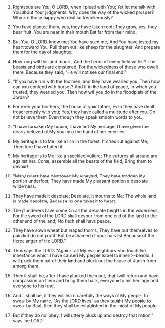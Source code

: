 
1. Righteous are You, O LORD, when I plead with You; Yet let me talk with You about Your judgments. Why does the way of the wicked prosper? Why are those happy who deal so treacherously?

2. You have planted them, yes, they have taken root; They grow, yes, they bear fruit. You are near in their mouth But far from their mind.

3. But You, O LORD, know me; You have seen me, And You have tested my heart toward You. Pull them out like sheep for the slaughter, And prepare them for the day of slaughter.

4. How long will the land mourn, And the herbs of every field wither? The beasts and birds are consumed, For the wickedness of those who dwell there, Because they said, "He will not see our final end."

5. "If you have run with the footmen, and they have wearied you, Then how can you contend with horses? And if in the land of peace, In which you trusted, they wearied you, Then how will you do in the floodplain of the Jordan?

6. For even your brothers, the house of your father, Even they have dealt treacherously with you; Yes, they have called a multitude after you. Do not believe them, Even though they speak smooth words to you.

7. "I have forsaken My house, I have left My heritage; I have given the dearly beloved of My soul into the hand of her enemies.

8. My heritage is to Me like a lion in the forest; It cries out against Me; Therefore I have hated it.

9. My heritage is to Me like a speckled vulture; The vultures all around are against her. Come, assemble all the beasts of the field, Bring them to devour!

10. "Many rulers have destroyed My vineyard, They have trodden My portion underfoot; They have made My pleasant portion a desolate wilderness.

11. They have made it desolate; Desolate, it mourns to Me; The whole land is made desolate, Because no one takes it to heart.

12. The plunderers have come On all the desolate heights in the wilderness, For the sword of the LORD shall devour From one end of the land to the other end of the land; No flesh shall have peace.

13. They have sown wheat but reaped thorns; They have put themselves to pain but do not profit. But be ashamed of your harvest Because of the fierce anger of the LORD."

14. Thus says the LORD: "Against all My evil neighbors who touch the inheritance which I have caused My people Israel to inherit--behold, I will pluck them out of their land and pluck out the house of Judah from among them.

15. Then it shall be, after I have plucked them out, that I will return and have compassion on them and bring them back, everyone to his heritage and everyone to his land.

16. And it shall be, if they will learn carefully the ways of My people, to swear by My name, "As the LORD lives,' as they taught My people to swear by Baal, then they shall be established in the midst of My people.

17. But if they do not obey, I will utterly pluck up and destroy that nation," says the LORD.


